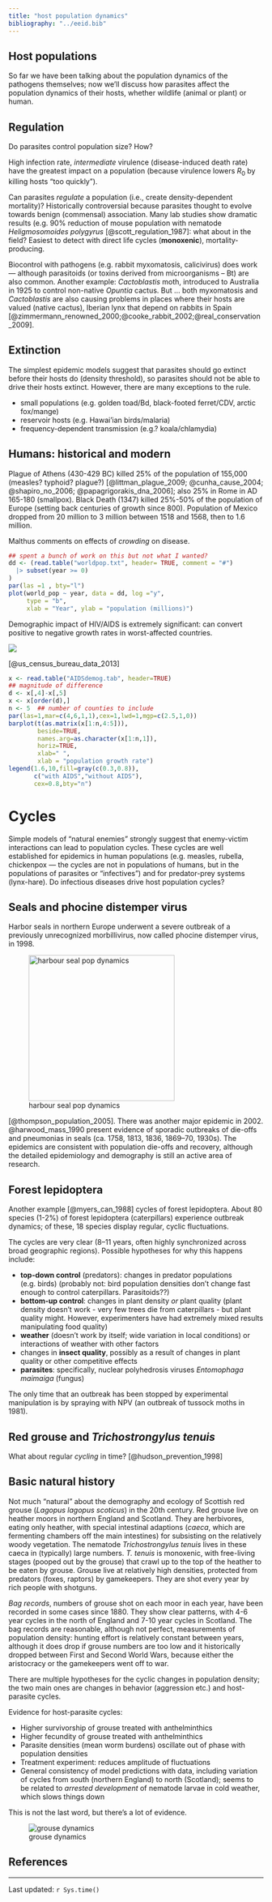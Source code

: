 ```yaml
---
title: "host population dynamics"
bibliography: "../eeid.bib"
---
```


## Host populations

So far we have been talking about the population dynamics of the
pathogens themselves; now we'll discuss how parasites affect the
population dynamics of their hosts, whether wildlife (animal or plant)
or human.

## Regulation

Do parasites control population size? How?

High infection rate, *intermediate* virulence (disease-induced death rate) have the greatest impact on a population (because virulence lowers $R_0$ by killing hosts "too quickly").

Can parasites *regulate* a population (i.e., create density-dependent
mortality)? Historically controversial because parasites thought to
evolve towards benign (commensal) association. Many lab studies show
dramatic results (e.g. 90% reduction of mouse population with nematode
*Heligmosomoides polygyrus* [@scott_regulation_1987]: what about in the field? Easiest to detect with direct life cycles (**monoxenic**), mortality-producing.

Biocontrol with pathogens (e.g. rabbit myxomatosis, calicivirus) does
work --- although parasitoids (or toxins derived from microorganisms --
Bt) are also common. Another example: *Cactoblastis* moth, introduced to
Australia in 1925 to control non-native *Opuntia* cactus. But ... both
myxomatosis and *Cactoblastis* are also causing problems in places where
their hosts  are valued (native cactus), Iberian lynx that
depend on rabbits in Spain [@zimmermann_renowned_2000;@cooke_rabbit_2002;@real_conservation_2009].

## Extinction

The simplest epidemic models suggest that parasites should go extinct
before their hosts do (density threshold), so parasites should not be
able to drive their hosts extinct. However, there are many exceptions
to the rule.

- small populations (e.g. golden toad/Bd, black-footed ferret/CDV, arctic fox/mange)
- reservoir hosts (e.g. Hawai'ian birds/malaria)
- frequency-dependent transmission (e.g.? koala/chlamydia)

## Humans: historical and modern

Plague of Athens (430-429 BC) killed 25% of the population of 155,000
(measles? typhoid? plague?) [@littman_plague_2009; @cunha_cause_2004; @shapiro_no_2006; @papagrigorakis_dna_2006]; also 25% in Rome in AD 165-180 (smallpox). Black Death
(1347) killed 25%-50% of the population of Europe (setting back
centuries of growth since 800). Population of Mexico dropped from 20
million to 3 million between 1518 and 1568, then to 1.6 million.

Malthus comments on effects of *crowding* on disease.

```r
## spent a bunch of work on this but not what I wanted?
dd <- (read.table("worldpop.txt", header= TRUE, comment = "#")
  |> subset(year >= 0)
)
par(las =1 , bty="l")
plot(world_pop ~ year, data = dd, log ="y",
     type = "b",
     xlab = "Year", ylab = "population (millions)")
```

Demographic impact of HIV/AIDS is extremely significant: can convert
positive to negative growth rates in worst-affected countries.

![](pix/aids_impact.png) 

[@us_census_bureau_data_2013]

```r
x <- read.table("AIDSdemog.tab", header=TRUE)
## magnitude of difference
d <- x[,4]-x[,5]
x <- x[order(d),]
n <- 5  ## number of counties to include
par(las=1,mar=c(4,6,1,1),cex=1,lwd=1,mgp=c(2.5,1,0))
barplot(t(as.matrix(x[1:n,4:5])),
        beside=TRUE,
        names.arg=as.character(x[1:n,1]),
        horiz=TRUE,
        xlab=" ",
        xlab = "population growth rate")
legend(1.6,10,fill=gray(c(0.3,0.8)),
       c("with AIDS","without AIDS"),
       cex=0.8,bty="n")
```

# Cycles

Simple models of "natural enemies" strongly suggest that enemy-victim
interactions can lead to population cycles. These cycles are well
established for epidemics in human populations (e.g. measles, rubella,
chickenpox --- the cycles are not in populations of humans, but in the
populations of parasites or "infectives") and for predator-prey systems
(lynx-hare). Do infectious diseases drive host population cycles?

## Seals and phocine distemper virus

Harbor seals in northern Europe underwent a severe outbreak of a
previously unrecognized morbillivirus, now called phocine distemper
virus, in 1998.

![harbour seal pop dynamics](pix/lonergan_pdv.png){height="3in"}

[@thompson_population_2005]. There was another major epidemic in
2002. @harwood_mass_1990 present evidence of sporadic outbreaks of
die-offs and pneumonias in seals (ca. 1758, 1813, 1836, 1869--70,
1930s). The epidemics are consistent with population die-offs and
recovery, although the detailed epidemiology and demography is still an
active area of research.

## Forest lepidoptera

Another example [@myers_can_1988] cycles of forest lepidoptera. About 80 species (1-2%)
of forest lepidoptera (caterpillars) experience outbreak dynamics; of
these, 18 species display regular, cyclic fluctuations.

The cycles are very clear (8--11 years, often highly synchronized across
broad geographic regions). Possible hypotheses for why this happens
include:

- **top-down control** (predators): changes in predator populations (e.g. birds)
(probably not: bird population densities don't change fast enough to
control caterpillars. Parasitoids??)
- **bottom-up control**: changes in plant density *or* plant quality
(plant density doesn't work - very few trees die from caterpillars -
but plant quality might. However, experimenters have had extremely
mixed results manipulating food quality)
- **weather** (doesn't work by itself; wide variation in local conditions)
or interactions of weather with other factors
- changes in **insect quality**, possibly as a result of changes in plant
quality or other competitive effects
- **parasites**: specifically, nuclear polyhedrosis viruses *Entomophaga maimaiga* (fungus)

The only time that an outbreak has been stopped by experimental manipulation is
by spraying with NPV (an outbreak of tussock moths in 1981).

## Red grouse and *Trichostrongylus tenuis*

What about regular *cycling* in time?  [@hudson_prevention_1998]

## Basic natural history

Not much "natural" about the demography and ecology of Scottish
red grouse (*Lagopus lagopus scoticus*) in the 20th century. Red grouse
live on heather moors in northern England and Scotland. They are
herbivores, eating only heather, with special intestinal adaptions
(*caeca*, which are fermenting chambers off the main intestines) for
subsisting on the relatively woody vegetation. The nematode
*Trichostrongylus tenuis* lives in these caeca in (typically) large
numbers. *T. tenuis* is monoxenic, with free-living stages (pooped out
by the grouse) that crawl up to the top of the heather to be eaten by
grouse. Grouse live at relatively high densities, protected from
predators (foxes, raptors) by gamekeepers. They are shot every year by
rich people with shotguns.

*Bag records*, numbers of grouse shot on each moor in each year, have
been recorded in some cases since 1880. They show clear patterns, with
4-6 year cycles in the north of England and 7-10 year cycles in
Scotland. The bag records are reasonable, although not perfect,
measurements of population density: hunting effort is relatively
constant between years, although it does drop if grouse numbers are too
low and it historically dropped between First and Second World Wars,
because either the aristocracy or the gamekeepers went off to war.

There are multiple hypotheses for the cyclic changes in population
density; the two main ones are changes in behavior (aggression etc.) and
host-parasite cycles.

Evidence for host-parasite cycles:

- Higher survivorship of grouse treated with anthelminthics
- Higher fecundity of grouse treated with anthelminthics
- Parasite densities (mean worm burdens) oscillate out of phase with
population densities
- Treatment experiment: reduces amplitude of fluctuations
-   General consistency of model predictions with data, including
variation of cycles from south (northern England) to north
(Scotland); seems to be related to *arrested development* of
nematode larvae in cold weather, which slows things down

This is not the last word, but there's a lot of evidence.

![grouse dynamics](pix/hudson_grouse.png)

##  References
 
::: {#refs}
:::

---

Last updated: `r Sys.time()`
